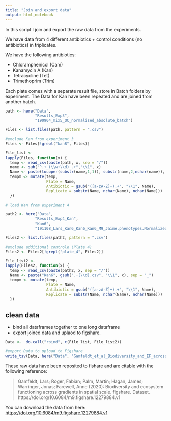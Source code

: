 ```yaml
---
title: "Join and export data"
output: html_notebook
---
```


In this script I join and export the raw data from the experiments. 

We have data from 4 different antibiotics + control conditions (no antibiotics) in triplicates. 

We have the following antibiotics:

+ Chloramphenicol (Cam)
+ Kanamycin A (Kan)
+ Tetracycline (Tet)
+ Trimethoprim (Trim)

Each plate comes with a separate result file, store in Batch folders by experiment. 
The Data for Kan have been repeated and are joined from another batch.

```r

path <- here("Data", 
             "Results_Exp3",
             "190904_mix5_QC_normalised_absolute_batch")

Files <- list.files(path, pattern = ".csv")

#exclude Kan from experiment 3
Files <- Files[!grepl("kan8", Files)]

File_list <- 
lapply(Files, function(x) {
  temp <- read_csv(paste(path, x, sep = "/"))
  name <- sub("^.+_(\\w+\\d)_.+","\\1", x)
  Name <- paste(toupper(substr(name,1,1)), substr(name,2,nchar(name)), sep ="")
  tempm <- mutate(temp,
                  Plate = Name,
                  Antibiotic = gsub("([a-zA-Z]+).+", "\\1", Name),
                  Replicate = substr(Name, nchar(Name), nchar(Name)))
  })

# load Kan from experiment 4

path2 <- here("Data", 
             "Results_Exp4_Kan",
             "Kan6",
             "191108_Lars_Kan6_Kan6_Kan6_M9_Jaime.phenotypes.NormalizedAbsoluteBatched")

Files2 <- list.files(path2, pattern = ".csv")

#exclude additional controle (Plate 4)
Files2 <- Files2[!grepl("plate_4", Files2)]

File_list2 <- 
lapply(Files2, function(x) {
  temp <- read_csv(paste(path2, x, sep = "/"))
  Name <- paste("Kan6", gsub(".+(\\d).csv", "\\1", x), sep = "_")
  tempm <- mutate(temp,
                  Plate = Name,
                  Antibiotic = gsub("([a-zA-Z]+).+", "\\1", Name),
                  Replicate = substr(Name, nchar(Name), nchar(Name)))
  })

```

## clean data

+ bind all dataframes together to one long dataframe
+ export joined data and uplaod to figshare. 


```r

Data <-  do.call("rbind", c(File_list, File_list2))

#export Data to upload to Figshare
write_tsv(Data, here("Data", "Gamfeldt_et_al_Biodiversity_and_EF_across_scale.txt"))
```


These raw data have been reposited to fishare and are citable with the following reference:

> Gamfeldt, Lars; Roger, Fabian; Palm, Martin; Hagan, James; Warringer, Jonas; Farewell, Anne (2020): Biodiversity and ecosystem functioning across gradients in spatial scale. figshare. Dataset. https://doi.org/10.6084/m9.figshare.12279884.v1


You can download the data from here: 
[https://doi.org/10.6084/m9.figshare.12279884.v1](https://doi.org/10.6084/m9.figshare.12279884.v1)
